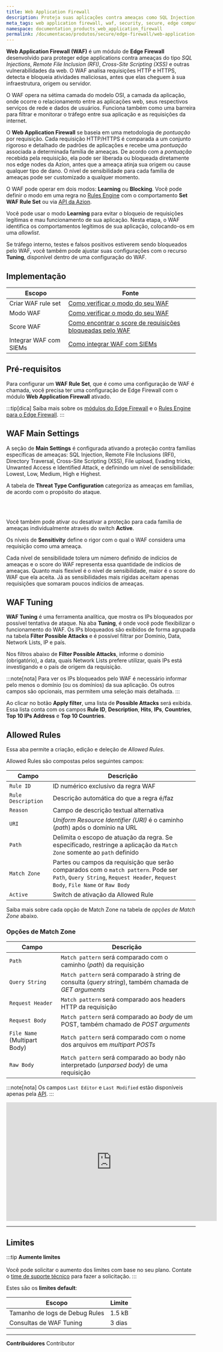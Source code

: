 ```yaml
---
title: Web Application Firewall
description: Proteja suas aplicações contra ameaças como SQL Injection, Remote File Inclusion (RFI), Cross-Site Scripting (XSS) e outras com Azion Web Application Firewall.
meta_tags: web application firewall, waf, security, secure, edge computing
namespace: documentation_products_web_application_firewall
permalink: /documentacao/produtos/secure/edge-firewall/web-application-firewall/
---
```



**Web Application Firewall (WAF)** é um módulo de **Edge Firewall** desenvolvido para proteger edge applications contra ameaças do tipo *SQL Injections*, *Remote File Inclusion (RFI)*, *Cross-Site Scripting (XSS)* e outras vulnerabilidades da web. O WAF analisa requisições HTTP e HTTPS, detecta e bloqueia atividades maliciosas, antes que elas cheguem à sua infraestrutura, origem ou servidor.

O WAF opera na sétima camada do modelo OSI, a camada da aplicação, onde ocorre o relacionamento entre as aplicações web, seus respectivos serviços de rede e dados de usuários. Funciona também como uma barreira para filtrar e monitorar o tráfego entre sua aplicação e as requisições da internet.

O **Web Application Firewall** se baseia em uma metodologia de *pontuação* por requisição. Cada requisição HTTP/HTTPS é comparada a um conjunto rigoroso e detalhado de padrões de aplicações e recebe uma *pontuação* associada a determinada família de ameaças. De acordo com a *pontuação* recebida pela requisição, ela pode ser liberada ou bloqueada diretamente nos edge nodes da Azion, antes que a ameaça atinja sua origem ou cause qualquer tipo de dano. O nível de sensibilidade para cada família de ameaças pode ser customizado a qualquer momento.

O WAF pode operar em dois modos: **Learning** ou **Blocking**. Você pode definir o modo em uma regra no [Rules Engine](/pt-br/documentacao/produtos/secure/edge-firewall/rules-engine/) com o comportamento **Set WAF Rule Set** ou via [API da Azion](https://api.azion.com/#ae9cdca8-3949-4b25-b1e6-2e071cd193fc).

Você pode usar o modo **Learning** para evitar o bloqueio de requisições legítimas e mau funcionamento de sua aplicação. Nesta etapa, o WAF identifica os comportamentos legítimos de sua aplicação, colocando-os em uma *allowlist*.

Se tráfego interno, testes e falsos positivos estiverem sendo bloqueados pelo WAF, você também pode ajustar suas configurações com o recurso **Tuning**, disponível dentro de uma configuração do WAF.

## Implementação

| Escopo | Fonte |
| ------ | ----- |
| Criar WAF rule set | [Como verificar o modo do seu WAF](/pt-br/documentacao/produtos/guias/secure/criar-waf-rule-set) |
| Modo WAF | [Como verificar o modo do seu WAF](/pt-br/documentacao/produtos/guias/como-verificar-modo-do-seu-waf/) |
| Score WAF | [Como encontrar o score de requisições bloqueadas pelo WAF](/pt-br/documentacao/produtos/guias/como-encontrar-score-de-requisicoes-bloqueadas-pelo-waf/) |
| Integrar WAF com SIEMs | [Como integrar WAF com SIEMs](/pt-br/documentacao/produtos/secure/automarizar/integrar-siems/) |

## Pré-requisitos

Para configurar um **WAF Rule Set**, que é como uma configuração de WAF é chamada, você precisa ter uma configuração de Edge Firewall com o módulo **Web Application Firewall** ativado.

:::tip[dica]
Saiba mais sobre os [módulos do Edge Firewall](/pt-br/documentacao/produtos/secure/edge-firewall/) e o [Rules Engine para o Edge Firewall](/pt-br/documentacao/produtos/secure/edge-firewall/rules-engine/).
:::

<LinkButton outlined link="/pt-br/documentacao/produtos/guias/secure/edge-firewall-definir-main-settings/" label="consulte o guia configurar edge firewall" outlined />

## WAF Main Settings

A seção de **Main Settings** é configurada ativando a proteção contra famílias específicas de ameaças: SQL Injection, Remote File Inclusions (RFI), Directory Traversal, Cross-Site Scripting (XSS), File upload, Evading tricks, Unwanted Access e Identified Attack, e definindo um nível de sensibilidade: Lowest, Low, Medium, High e Highest.

A tabela de **Threat Type Configuration** categoriza as ameaças em famílias, de acordo com o propósito do ataque.

<LinkButton outlined link="/pt-br/documentacao/produtos/secure/edge-firewall/web-application-firewall/rule-sets/#tipos-de-ameacas" label="saiba mais sobre os tipos de ameaça" outlined /> <br></br>

<LinkButton outlined link="/pt-br/documentacao/produtos/guias/secure/criar-waf-rule-set/" label="consulte o guia sobre criar rule set" outlined />

Você também pode ativar ou desativar a proteção para cada família de ameaças individualmente através do switch **Active**.

Os níveis de **Sensitivity** define o rigor com o qual o WAF considera uma requisição como uma ameaça. 

Cada nível de sensibilidade tolera um número definido de indícios de ameaças e o score do WAF representa essa quantidade de indícios de ameaças. Quanto mais flexível é o nível de sensibilidade, maior é o score do WAF que ela aceita. Já as sensibilidades mais rígidas aceitam apenas requisições que somaram poucos indícios de ameaças.

<LinkButton outlined link="/pt-br/documentacao/produtos/secure/edge-firewall/web-application-firewall/rule-sets/#niveis-de-sensibilidade" label="saiba mais sobre níveis de sensibilidade" outlined />

## WAF Tuning

**WAF Tuning** é uma ferramenta analítica, que mostra os IPs bloqueados por possível tentativa de ataque. Na aba **Tuning**, é onde você pode flexibilizar o funcionamento do WAF. Os IPs bloqueados são exibidos de forma agrupada na tabela **Filter Possible Attacks** e é possível filtrar por Domínio, Data, Network Lists, IP e país.

<LinkButton outlined link="/pt-br/documentacao/produtos/guias/secure/tune-waf/" label="consulte o guia fazer tuning do WAF" outlined /> 

Nos filtros abaixo de **Filter Possible Attacks**, informe o domínio (obrigatório), a data, quais Network Lists prefere utilizar, quais IPs está investigando e o país de origem da requisição. 

:::note[nota]
Para ver os IPs bloqueados pelo WAF é necessário informar pelo menos o domínio (ou os domínios) da sua aplicação. Os outros campos são opcionais, mas permitem uma seleção mais detalhada.
:::

Ao clicar no botão **Apply filter**, uma lista de **Possible Attacks** será exibida. Essa lista conta com os campos **Rule ID**, **Description**, **Hits**, **IPs**, **Countries**, **Top 10 IPs Address** e **Top 10 Countries**.

<LinkButton outlined link="/pt-br/documentacao/produtos/secure/edge-firewall/web-application-firewall/custom-allowed-rules/" label="saiba mais sobre Custom Allowed Rules do WAF" outlined />

## Allowed Rules

Essa aba permite a criação, edição e deleção de *Allowed Rules*.

Allowed Rules são compostas pelos seguintes campos:

| Campo | Descrição |
| ----- | --------- |
| `Rule ID` | ID numérico exclusivo da regra WAF | 
| `Rule Description` | Descrição automática do que a regra é/faz |
| `Reason` | Campo de descrição textual alternativa |
| `URI` | *Uniform Resource Identifier (URI)* é o caminho (*path*) após o domínio na URL |
| `Path` | Delimita o escopo de atuação da regra. Se especificado, restringe a aplicação da `Match Zone` somente ao `path` definido |
| `Match Zone` | Partes ou campos da requisição que serão comparados com o `match pattern`. Pode ser `Path`, `Query String`, `Request Header`, `Request Body`, `File Name` or `Raw Body` |
| `Active` | Switch de ativação da Allowed Rule |

Saiba mais sobre cada opção de Match Zone na tabela de *opções de Match Zone* abaixo.

### Opções de Match Zone

| Campo | Descrição |
| ----- | --------- |
| `Path` | `Match pattern` será comparado com o caminho (*path*) da requisição |
| `Query String` | `Match pattern` será comparado à string de consulta (*query string*), também chamada de *GET arguments* |
| `Request Header` | `Match pattern` será comparado aos headers HTTP da requisição | 
| `Request Body` | `Match pattern` será comparado ao *body* de um POST, também chamado de *POST arguments* |
| `File Name` (Multipart Body) | `Match pattern` será comparado com o nome dos arquivos em *multipart POSTs* |
| `Raw Body` | `Match pattern` será comparado ao body não interpretado (*unparsed body*) de uma requisição |

:::note[nota]
Os campos `Last Editor` e `Last Modified` estão disponíveis apenas pela [API](https://api.azion.com).
:::

<iframe width="560" height="315" src="https://www.youtube.com/embed/EFxq5Woc_Dg" loading="lazy" title="Introduction to WAF setup and configuration" frameborder="0" allow="accelerometer; autoplay; clipboard-write; encrypted-media; gyroscope; picture-in-picture; web-share" allowfullscreen></iframe>

---

## Limites

:::tip
**Aumente limites** <br></br>
Você pode solicitar o aumento dos limites com base no seu plano. Contate o [time de suporte técnico](/pt-br/documentacao/servicos/suporte/) para fazer a solicitação.
:::

Estes são os **limites default**:

| Escopo | Limite |
| ------ | ------ |
| Tamanho de logs de Debug Rules | 1.5 kB |
| Consultas de WAF Tuning | 3 dias |

---


**Contribuidores** <ContributorList>Contributor</ContributorList>
